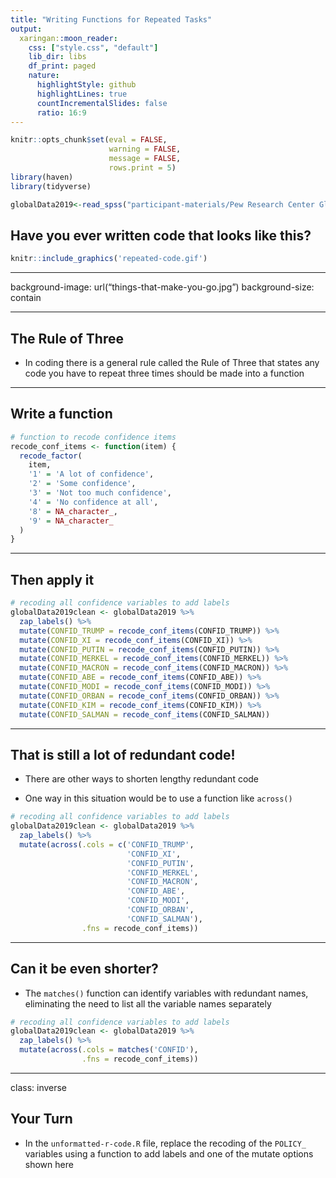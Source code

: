 ```yaml
---
title: "Writing Functions for Repeated Tasks"
output:
  xaringan::moon_reader:
    css: ["style.css", "default"]
    lib_dir: libs
    df_print: paged
    nature:
      highlightStyle: github
      highlightLines: true
      countIncrementalSlides: false
      ratio: 16:9
---
```


```r
knitr::opts_chunk$set(eval = FALSE, 
                      warning = FALSE,
                      message = FALSE,
                      rows.print = 5)
library(haven)
library(tidyverse)

globalData2019<-read_spss("participant-materials/Pew Research Center Global Attitudes Spring 2019 Dataset WEB.sav")
```

## Have you ever written code that looks like this? 


```r
knitr::include_graphics('repeated-code.gif')
```

---

background-image: url("things-that-make-you-go.jpg")
background-size: contain

<span role="img" aria-label="Slide background shows: A plastic alligator that looks disgusted"></span>

---

## The Rule of Three

* In coding there is a general rule called the Rule of Three that states any code you have to repeat three times should be made into a function 

---

## Write a function 

```r
# function to recode confidence items
recode_conf_items <- function(item) {
  recode_factor(
    item,
    '1' = 'A lot of confidence',
    '2' = 'Some confidence',
    '3' = 'Not too much confidence',
    '4' = 'No confidence at all',
    '8' = NA_character_,
    '9' = NA_character_
  )
}
```

---

## Then apply it

```r
# recoding all confidence variables to add labels
globalData2019clean <- globalData2019 %>%
  zap_labels() %>% 
  mutate(CONFID_TRUMP = recode_conf_items(CONFID_TRUMP)) %>% 
  mutate(CONFID_XI = recode_conf_items(CONFID_XI)) %>% 
  mutate(CONFID_PUTIN = recode_conf_items(CONFID_PUTIN)) %>% 
  mutate(CONFID_MERKEL = recode_conf_items(CONFID_MERKEL)) %>% 
  mutate(CONFID_MACRON = recode_conf_items(CONFID_MACRON)) %>% 
  mutate(CONFID_ABE = recode_conf_items(CONFID_ABE)) %>% 
  mutate(CONFID_MODI = recode_conf_items(CONFID_MODI)) %>% 
  mutate(CONFID_ORBAN = recode_conf_items(CONFID_ORBAN)) %>% 
  mutate(CONFID_KIM = recode_conf_items(CONFID_KIM)) %>% 
  mutate(CONFID_SALMAN = recode_conf_items(CONFID_SALMAN)) 
```

---

## That is still a lot of redundant code!

* There are other ways to shorten lengthy redundant code 

* One way in this situation would be to use a function like `across()` 

```r
# recoding all confidence variables to add labels
globalData2019clean <- globalData2019 %>%
  zap_labels() %>% 
  mutate(across(.cols = c('CONFID_TRUMP', 
                          'CONFID_XI',
                          'CONFID_PUTIN',
                          'CONFID_MERKEL',
                          'CONFID_MACRON',
                          'CONFID_ABE',
                          'CONFID_MODI',
                          'CONFID_ORBAN',
                          'CONFID_SALMAN'), 
                .fns = recode_conf_items))
```

---

## Can it be even shorter?

* The `matches()` function can identify variables with redundant names, eliminating the need to list all the variable names separately

```r
# recoding all confidence variables to add labels
globalData2019clean <- globalData2019 %>%
  zap_labels() %>% 
  mutate(across(.cols = matches('CONFID'), 
                .fns = recode_conf_items))
```


---

class: inverse

## Your Turn

* In the `unformatted-r-code.R` file, replace the recoding of the `POLICY_` variables using a function to add labels and one of the mutate options shown here



